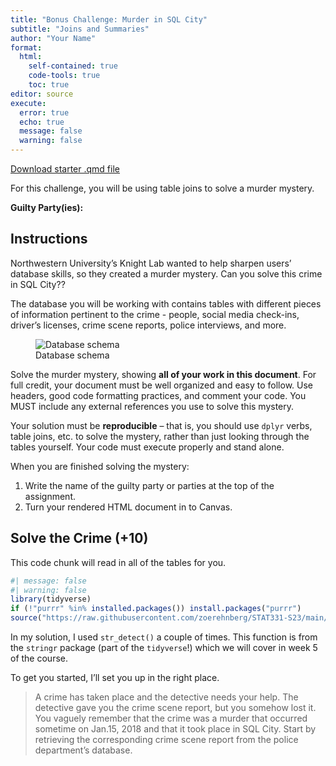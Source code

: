 ```yaml
---
title: "Bonus Challenge: Murder in SQL City"
subtitle: "Joins and Summaries"
author: "Your Name"
format: 
  html:
    self-contained: true
    code-tools: true
    toc: true
editor: source
execute: 
  error: true
  echo: true
  message: false
  warning: false
---
```


[Download starter .qmd file](bCH_murder.qmd)

For this challenge, you will be using table joins to solve a murder mystery.

**Guilty Party(ies): **


## Instructions

Northwestern University's Knight Lab wanted to help sharpen users' database skills, so they created a murder mystery. Can you solve this crime in SQL City??

The database you will be working with contains tables with different pieces of information pertinent to the crime - people, social media check-ins, driver's licenses, crime scene reports, police interviews, and more. 

![Database schema](https://mystery.knightlab.com/schema.png)

Solve the murder mystery, showing **all of your work in this document**. For full credit, your document must be well organized and easy to follow. Use headers, good code formatting practices, and comment your code. You MUST include any external references you use to solve this mystery. 

Your solution must be **reproducible** -- that is, you should use `dplyr` verbs, table joins, etc. to solve the mystery, rather than just looking through the tables yourself. Your code must execute properly and stand alone.

When you are finished solving the mystery: 

1. Write the name of the guilty party or parties at the top of the assignment.
2. Turn your rendered HTML document in to Canvas.


## Solve the Crime (+10)

This code chunk will read in all of the tables for you.

```r
#| message: false
#| warning: false
library(tidyverse)
if (!"purrr" %in% installed.packages()) install.packages("purrr")
source("https://raw.githubusercontent.com/zoerehnberg/STAT331-S23/main/challenges/bCH_murder_setup.R")
```

::: callout-tip
In my solution, I used `str_detect()` a couple of times. This function is from the `stringr` package (part of the `tidyverse`!) which we will cover in week 5 of the course.
:::

To get you started, I'll set you up in the right place.

> A crime has taken place and the detective needs your help. The detective gave you the crime scene report, but you somehow lost it. You vaguely remember that the crime was a murder that occurred sometime on Jan.15, 2018 and that it took place in SQL City. Start by retrieving the corresponding crime scene report from the police department’s database.
